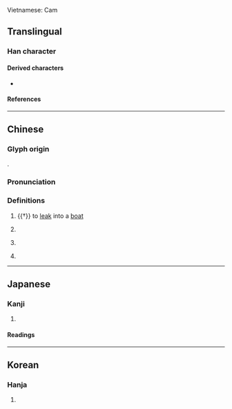 {{character info}}

Vietnamese: Cam
==Translingual==

===Han character===
{{Han char|rn=85|rad=水|as=08|sn=11|four=38119|canj=EC|ids=⿰氵金}}

====Derived characters====
* {{l|mul|[[𡙯]]}}

====References====
{{Han ref|kx=0630.250|dkj=17667|dj=1033.050|hdz=31653.030|uh=6DE6}}

----

==Chinese==
{{zh-forms}}
{{zh-wp|zh:淦姓}}

===Glyph origin===
{{Han etym}}
{{Han compound|水|金|ls=psc|c1=s|c2=p|t1=water}}.

===Pronunciation===
{{zh-pron
|m=gàn
|c=gam3,gaam3
|mn=kàm/xm:khàm
|mn-t=gam3
|mc=y
|oc=y
|ma=
|cat=v,pn
}}

===Definitions===
{{zh-hanzi}}

# {{†}} {{lb|zh|of [[water]]}} to [[leak]] into a [[boat]]
# {{zh-div|水}} {{place|zh|t=Gan|river|p/Jiangxi|c/China}}
# {{surname|zh}}
# {{lb|zh|internet slang|vulgar}} {{alternative form of|zh|幹|t=fuck}}

----

==Japanese==

===Kanji===
{{ja-kanji|grade=|rs=水08}}

# {{rfdef|ja|sort=水08}}

====Readings====
{{ja-readings
|goon=こん
|kanon=かん
|kun=あか-, どろ
}}

----

==Korean==

===Hanja===
{{ko-hanja|hangeul=검|eumhun=|rv=geom|mr=kŏm|y=kem}}

# {{rfdef|ko|sort=水08}}